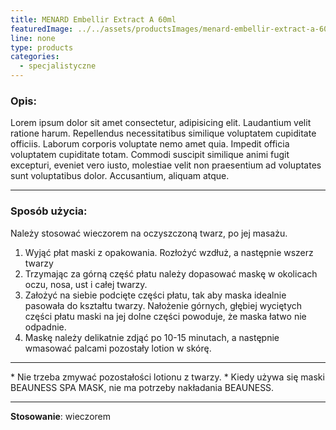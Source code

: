 ```yaml
---
title: MENARD Embellir Extract A 60ml
featuredImage: ../../assets/productsImages/menard-embellir-extract-a-60ml.png
line: none
type: products
categories:
  - specjalistyczne
---
```


<h3>Opis:</h3>

Lorem ipsum dolor sit amet consectetur, adipisicing elit. Laudantium velit ratione harum. Repellendus necessitatibus similique voluptatem cupiditate officiis. Laborum corporis voluptate nemo amet quia. Impedit officia voluptatem cupiditate totam. Commodi suscipit similique animi fugit excepturi, eveniet vero iusto, molestiae velit non praesentium ad voluptates sunt voluptatibus dolor. Accusantium, aliquam atque.

---

### Sposób użycia:

Należy stosować wieczorem na oczyszczoną twarz, po jej masażu.

1. Wyjąć płat maski z opakowania. Rozłożyć wzdłuż, a następnie wszerz twarzy
2. Trzymając za górną część płatu należy dopasować maskę w okolicach oczu, nosa, ust i całej twarzy.
3. Założyć na siebie podcięte części płatu, tak aby maska idealnie pasowała do kształtu twarzy. Nałożenie górnych, głębiej wyciętych części płatu maski na jej dolne części powoduje, że maska łatwo nie odpadnie.
4. Maskę należy delikatnie zdjąć po 10-15 minutach, a następnie wmasować palcami pozostały lotion w skórę.

---

\* Nie trzeba zmywać pozostałości lotionu z twarzy. \* Kiedy używa się maski BEAUNESS SPA MASK, nie ma potrzeby nakładania BEAUNESS.

---

**Stosowanie**: wieczorem
